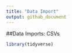 ```yaml
---
title: "Data Import"
output: github_document
---
```


##Data Imports: CSVs 
```r
library(tidyverse)
```

